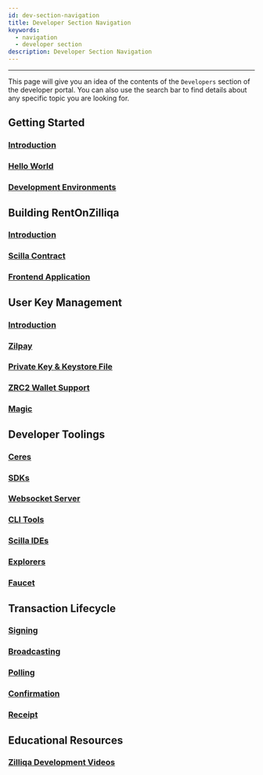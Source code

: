 ```yaml
---
id: dev-section-navigation
title: Developer Section Navigation
keywords:
  - navigation
  - developer section
description: Developer Section Navigation
---
```


---

This page will give you an idea of the contents of the `Developers` section of the developer portal. You can also use the search bar to find details about any specific topic you are looking for.

## Getting Started

### [Introduction](/docs/dev-dapps/dev-started-introduction)

### [Hello World](/docs/dev-dapps/dev-started-helloworld)

### [Development Environments](/docs/dev-dapps/dev-started-env)

## Building RentOnZilliqa

### [Introduction](/docs/dev-dapps/dev-rentonzilliqa-introduction)

### [Scilla Contract](/docs/dev-dapps/dev-rentonzilliqa-contract)

### [Frontend Application](/docs/dev-dapps/dev-rentonzilliqa-components)

## User Key Management

### [Introduction](/docs/dev-dapps/dev-keys-introduction)

### [Zilpay](/docs/dev-dapps/dev-keys-zilpay)

### [Private Key & Keystore File](/docs/dev-dapps/dev-keys-pkey)

### [ZRC2 Wallet Support](/docs/dev-dapps/dev-keys-zrc2-wallet-support)

### [Magic](/docs/dev-dapps/dev-keys-magic)

## Developer Toolings

### [Ceres](/docs/dev-dapps/dev-tools-ceres)

### [SDKs](/docs/dev-dapps/dev-tools-zilliqajs)

### [Websocket Server](/docs/dev-dapps/dev-tools-websockets)

### [CLI Tools](/docs/dev-dapps/dev-tools-cli)

### [Scilla IDEs](/docs/dev-dapps/dev-tools-ide)

### [Explorers](/docs/dev-dapps/dev-tools-explorer)

### [Faucet](/docs/dev-dapps/dev-tools-faucet)

## Transaction Lifecycle

### [Signing](/docs/dev-dapps/dev-txn-signing)

### [Broadcasting](/docs/dev-dapps/dev-txn-broadcasting)

### [Polling](/docs/dev-dapps/dev-txn-polling)

### [Confirmation](/docs/dev-dapps/dev-txn-confirmation)

### [Receipt](/docs/dev-dapps/dev-txn-receipt)

## Educational Resources

### [Zilliqa Development Videos](/docs/dev-dapps/dev-education-videos)

